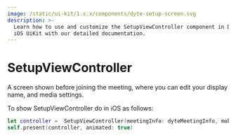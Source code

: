 ```yaml
---
image: /static/ui-kit/1.x.x/components/dyte-setup-screen.svg
description: >-
  Learn how to use and customize the SetupViewController component in Dyte's
  iOS UiKit with our detailed documentation.
---
```


# SetupViewController

A screen shown before joining the meeting, where you can edit your display name,
and media settings.

To show SetupViewController do in iOS as follows:

```swift
let controller =  SetupViewController(meetingInfo: dyteMeetingInfo, mobileClient: metting, completion: {})
self.present(controller, animated: true)
```

<head>
  <title>iOS SetupViewController</title>
</head>

